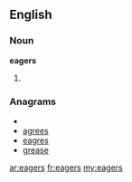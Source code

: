 ==English==

===Noun===
'''eagers'''

# {{plural of|[[eager]]}}

===Anagrams===
* {{alphagram|aeegrs}}
* [[agrees#English|agrees]]
* [[eagres#English|eagres]]
* [[grease#English|grease]]

[[ar:eagers]]
[[fr:eagers]]
[[my:eagers]]